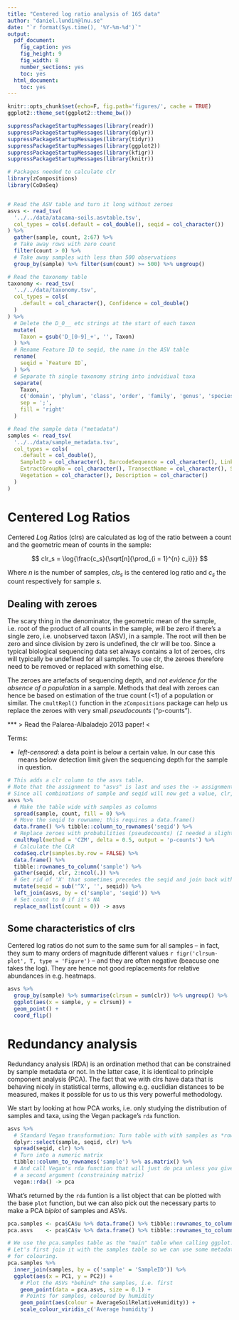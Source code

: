 ```yaml
---
title: "Centered log ratio analysis of 16S data"
author: "daniel.lundin@lnu.se"
date: "`r format(Sys.time(), '%Y-%m-%d')`"
output:
  pdf_document:
    fig_caption: yes
    fig_height: 9
    fig_width: 8
    number_sections: yes
    toc: yes
  html_document:
    toc: yes
---
```


```r
knitr::opts_chunk$set(echo=F, fig.path='figures/', cache = TRUE)
ggplot2::theme_set(ggplot2::theme_bw())
```

```r
suppressPackageStartupMessages(library(readr))
suppressPackageStartupMessages(library(dplyr))
suppressPackageStartupMessages(library(tidyr))
suppressPackageStartupMessages(library(ggplot2))
suppressPackageStartupMessages(library(kfigr))
suppressPackageStartupMessages(library(knitr))

# Packages needed to calculate clr
library(zCompositions)
library(CoDaSeq)
```

```r
```

```r
# Read the ASV table and turn it long without zeroes
asvs <- read_tsv(
  '../../data/atacama-soils.asvtable.tsv',
  col_types = cols(.default = col_double(), seqid = col_character())
) %>%
  gather(sample, count, 2:67) %>%
  # Take away rows with zero count
  filter(count > 0) %>%
  # Take away samples with less than 500 observations
  group_by(sample) %>% filter(sum(count) >= 500) %>% ungroup()

# Read the taxonomy table
taxonomy <- read_tsv(
  '../../data/taxonomy.tsv',
  col_types = cols(
    .default = col_character(), Confidence = col_double()
  )
) %>%
  # Delete the D_0__ etc strings at the start of each taxon
  mutate(
    Taxon = gsub('D_[0-9]_+', '', Taxon)
  ) %>%
  # Rename Feature ID to seqid, the name in the ASV table
  rename(
    seqid = `Feature ID`,
  ) %>%
  # Separate th single taxonomy string into indvidiual taxa
  separate(
    Taxon, 
    c('domain', 'phylum', 'class', 'order', 'family', 'genus', 'species'), 
    sep = ';',
    fill = 'right'
  )

# Read the sample data ("metadata")
samples <- read_tsv(
  '../../data/sample_metadata.tsv',
  col_types = cols(
    .default = col_double(),
    SampleID = col_character(), BarcodeSequence = col_character(), LinkerPrimerSequence = col_character(),
    ExtractGroupNo = col_character(), TransectName = col_character(), SiteName = col_character(),
    Vegetation = col_character(), Description = col_character()
  )
)
```

# Centered Log Ratios

*C*entered *L*og *R*atios (clrs) are calculated as log of the ratio between a count and the geometric mean of counts in 
the sample:

$$
clr_s = \log{\frac{c_s}{\sqrt[n]{\prod_{i = 1}^{n} c_i}}}
$$

Where $n$ is the number of samples, $cls_s$ is the centered log ratio and $c_s$ the count respectively for sample $s$.

## Dealing with zeroes

The scary thing in the denominator, the geometric mean of the sample, i.e. root of the product of all counts in the sample,
will be zero if there's a single  zero, i.e. unobserved taxon (ASV), in a sample. The root
will then be zero and since division by zero is undefined, the clr will be too. Since a typical biological sequencing data
set always contains a lot of zeroes, clrs will typically be undefined for all samples. To use clr, the zeroes therefore
need to be removed or replaced with something else.

The zeroes are artefacts of sequencing depth, and *not evidence for the absence of a population* in a sample. Methods that
deal with zeroes can hence be based on estimation of the true count (<1) of a population or similar. The `cmultRepl()`
function in the `zCompositions` package can help us replace the zeroes with very small *pseudocounts* ("p-counts").

*** > Read the Palarea-Albaladejo 2013 paper! <

Terms:

* *left-censored*: a data point is below a certain value. In our case this means below detection limit given the sequencing
depth for the sample in question.

```r
# This adds a clr column to the asvs table.
# Note that the assignment to "asvs" is last and uses the -> assignment operator.
# Since all combinations of sample and seqid will now get a value, clr, the number of rows increases quite a lot.
asvs %>%
  # Make the table wide with samples as columns
  spread(sample, count, fill = 0) %>%
  # Move the seqid to rowname; this requires a data.frame()
  data.frame() %>% tibble::column_to_rownames('seqid') %>%
  # Replace zeroes with probabilities (pseudocounts) (I needed a slightly lower delta than default not to get negative values)
  cmultRepl(method = 'CZM', delta = 0.5, output = 'p-counts') %>%
  # Calculate the CLR
  codaSeq.clr(samples.by.row = FALSE) %>%
  data.frame() %>%
  tibble::rownames_to_column('sample') %>%
  gather(seqid, clr, 2:ncol(.)) %>%
  # Get rid of 'X' that sometimes precedes the seqid and join back with original table
  mutate(seqid = sub('^X', '', seqid)) %>%
  left_join(asvs, by = c('sample', 'seqid')) %>%
  # Set count to 0 if it's NA
  replace_na(list(count = 0)) -> asvs
```

## Some characteristics of clrs

Centered log ratios do not sum to the same sum for all samples -- in fact, they sum to many orders of magnitude different
values `r figr('clrsum-plot', T, type = 'Figure')` -- and they are often
negative (beacuse one takes the log). They are hence not good replacements for relative abundances in e.g. heatmaps.

```r
asvs %>%
  group_by(sample) %>% summarise(clrsum = sum(clr)) %>% ungroup() %>%
  ggplot(aes(x = sample, y = clrsum)) +
  geom_point() +
  coord_flip()
```

# Redundancy analysis

Redundancy analysis (RDA) is an ordination method that can be constrained by sample metadata or not. In the latter case, it is
identical to principle component analysis (PCA). The fact that we with clrs have data that is behaving nicely in statistical
terms, allowing e.g. euclidian distances to be measured, makes it possible for us to us this very powerful methodology.

We start by looking at how PCA works, i.e. only studying the distribution of samples and taxa, using the Vegan package's
`rda` function.

```r
asvs %>% 
  # Standard Vegan transformation: Turn table with with samples as *rows*
  dplyr::select(sample, seqid, clr) %>%
  spread(seqid, clr) %>%
  # Turn into a numeric matrix
  tibble::column_to_rownames('sample') %>% as.matrix() %>%
  # And call Vegan's rda function that will just do pca unless you give it a 
  # a second argument (constraining matrix)
  vegan::rda() -> pca
```

What's returned by the `rda` funtion is a list object that can be plotted with the base `plot` function, but we can also
pick out the necessary parts to make a PCA *biplot* of samples and ASVs.

```r
pca.samples <- pca$CA$u %>% data.frame() %>% tibble::rownames_to_column('sample')
pca.asvs    <- pca$CA$v %>% data.frame() %>% tibble::rownames_to_column('asv')

# We use the pca.samples table as the "main" table when calling ggplot.
# Let's first join it with the samples table so we can use some metadata
# for colouring.
pca.samples %>%
  inner_join(samples, by = c('sample' = 'SampleID')) %>%
  ggplot(aes(x = PC1, y = PC2)) +
    # Plot the ASVs *behind* the samples, i.e. first
    geom_point(data = pca.asvs, size = 0.1) +
    # Points for samples, coloured by humidity
    geom_point(aes(colour = AverageSoilRelativeHumidity)) +
    scale_colour_viridis_c('Average humidity')
```

